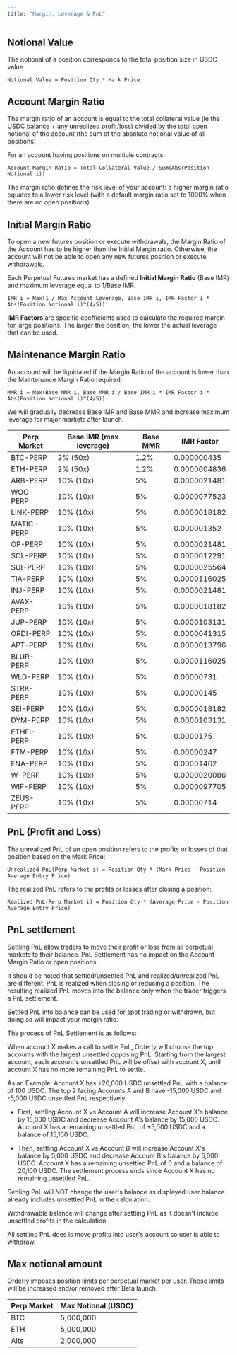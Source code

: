 ```yaml
---
title: "Margin, Leverage & PnL"
---
```


## Notional Value

The notional of a position corresponds to the total position size in USDC value

```
Notional Value = Position Qty * Mark Price
```

## Account Margin Ratio

The margin ratio of an account is equal to the total collateral value (ie the USDC balance + any unrealized profit/loss) divided by the total open notional of the account (the sum of the absolute notional value of all positions)

For an account having positions on multiple contracts:

```
Account Margin Ratio = Total Collateral Value / Sum(Abs(Position Notional i))
```

The margin ratio defines the risk level of your account: a higher margin ratio equates to a lower risk level (with a default margin ratio set to 1000% when there are no open positions)

## Initial Margin Ratio

To open a new futures position or execute withdrawals, the Margin Ratio of the Account has to be higher than the Initial Margin ratio. Otherwise, the account will not be able to open any new futures position or execute withdrawals.

Each Perpetual Futures market has a defined **Initial Margin Ratio** (Base IMR) and maximum leverage equal to 1/Base IMR.

```
IMR i = Max(1 / Max Account Leverage, Base IMR i, IMR Factor i * Abs(Position Notional i)^(4/5))
```

**IMR Factors** are specific coefficients used to calculate the required margin for large positions. The larger the position, the lower the actual leverage that can be used.

## Maintenance Margin Ratio

An account will be liquidated if the Margin Ratio of the account is lower than the Maintenance Margin Ratio required.

```
MMR i = Max(Base MMR i, Base MMR i / Base IMR i * IMR Factor i * Abs(Position Notional i)^(4/5))
```

<Note>
  We will gradually decrease Base IMR and Base MMR and increase maximum leverage for major markets
  after launch.
</Note>

| Perp Market | Base IMR (max leverage) | Base MMR | IMR Factor   |
| ----------- | ----------------------- | -------- | ------------ |
| BTC-PERP    | 2% (50x)                | 1.2%     | 0.000000435  |
| ETH-PERP    | 2% (50x)                | 1.2%     | 0.0000004836 |
| ARB-PERP    | 10% (10x)               | 5%       | 0.0000021481 |
| WOO-PERP    | 10% (10x)               | 5%       | 0.0000077523 |
| LINK-PERP   | 10% (10x)               | 5%       | 0.0000018182 |
| MATIC-PERP  | 10% (10x)               | 5%       | 0.000001352  |
| OP-PERP     | 10% (10x)               | 5%       | 0.0000021481 |
| SOL-PERP    | 10% (10x)               | 5%       | 0.0000012291 |
| SUI-PERP    | 10% (10x)               | 5%       | 0.0000025564 |
| TIA-PERP    | 10% (10x)               | 5%       | 0.0000116025 |
| INJ-PERP    | 10% (10x)               | 5%       | 0.0000021481 |
| AVAX-PERP   | 10% (10x)               | 5%       | 0.0000018182 |
| JUP-PERP    | 10% (10x)               | 5%       | 0.0000103131 |
| ORDI-PERP   | 10% (10x)               | 5%       | 0.0000041315 |
| APT-PERP    | 10% (10x)               | 5%       | 0.0000013796 |
| BLUR-PERP   | 10% (10x)               | 5%       | 0.0000116025 |
| WLD-PERP    | 10% (10x)               | 5%       | 0.00000731   |
| STRK-PERP   | 10% (10x)               | 5%       | 0.00000145   |
| SEI-PERP    | 10% (10x)               | 5%       | 0.0000018182 |
| DYM-PERP    | 10% (10x)               | 5%       | 0.0000103131 |
| ETHFI-PERP  | 10% (10x)               | 5%       | 0.0000175    |
| FTM-PERP    | 10% (10x)               | 5%       | 0.00000247   |
| ENA-PERP    | 10% (10x)               | 5%       | 0.00001462   |
| W-PERP      | 10% (10x)               | 5%       | 0.0000020086 |
| WIF-PERP    | 10% (10x)               | 5%       | 0.0000097705 |
| ZEUS-PERP   | 10% (10x)               | 5%       | 0.00000714   |

## PnL (Profit and Loss)

The unrealized PnL of an open position refers to the profits or losses of that position based on the Mark Price:

```
Unrealized PnL(Perp Market i) = Position Qty * (Mark Price - Position Average Entry Price)
```

The realized PnL refers to the profits or losses after closing a position:

```
Realized PnL(Perp Market i) = Position Qty * (Average Price - Position Average Entry Price)
```

## PnL settlement

Settling PnL allow traders to move their profit or loss from all perpetual markets to their balance. PnL Settlement has no impact on the Account Margin Ratio or open positions.

It should be noted that settled/unsettled PnL and realized/unrealized PnL are different. PnL is realized when closing or reducing a position. The resulting realized PnL moves into the balance only when the trader triggers a PnL settlement.

Settled PnL into balance can be used for spot trading or withdrawn, but doing so will impact your margin ratio.

The process of PnL Settlement is as follows:

When account X makes a call to settle PnL, Orderly will choose the top accounts with the largest unsettled opposing PnL. Starting from the largest account, each account's unsettled PnL will be offset with account X, until account X has no more remaining PnL to settle.

As an Example: Account X has +20,000 USDC unsettled PnL with a balance of 100 USDC. The top 2 facing Accounts A and B have -15,000 USDC and -5,000 USDC unsettled PnL respectively:

- First, settling Account X vs Account A will increase Account X's balance by 15,000 USDC and decrease Account A's balance by 15,000 USDC. Account X has a remaining unsettled PnL of +5,000 USDC and a balance of 15,100 USDC.

- Then, settling Account X vs Account B will increase Account X's balance by 5,000 USDC and decrease Account B's balance by 5,000 USDC. Account X has a remaining unsettled PnL of 0 and a balance of 20,100 USDC. The settlement process ends since Account X has no remaining unsettled PnL.

<Note>
Settling PnL will NOT change the user's balance as displayed user balance already includes unsettled PnL in the calculation.

Withdrawable balance will change after settling PnL as it doesn't include unsettled profits in the calculation.

All settling PnL does is move profits into user's account so user is able to withdraw.

</Note>

## Max notional amount

Orderly imposes position limits per perpetual market per user. These limits will be increased and/or removed after Beta launch.

| Perp Market | Max Notional (USDC) |
| ----------- | ------------------- |
| BTC         | 5,000,000           |
| ETH         | 5,000,000           |
| Alts        | 2,000,000           |
